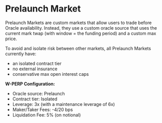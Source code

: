 # Prelaunch Market

Prelaunch Markets are custom markets that allow users to trade before Oracle availability. Instead, they use a custom oracle source that uses the current mark twap (with window = the funding period) and a custom max price.

To avoid and isolate risk between other markets, all Prelaunch Markets currently have:
- an isolated contract tier
- no external insurance
- conservative max open interest caps

**W-PERP Configuration:**
- Oracle source: Prelaunch
- Contract tier: Isolated
- Leverage: 3x (with a maintenance leverage of 6x)
- Maker/Taker Fees: -4/20 bps
- Liquidation Fee: 5% (on notional)

